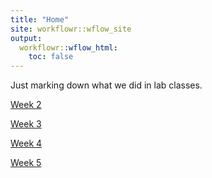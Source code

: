 ---
title: "Home"
site: workflowr::wflow_site
output:
  workflowr::wflow_html:
    toc: false
---

Just marking down what we did in lab classes.

[Week 2](Week-2.html)

[Week 3](Week-3.html)

[Week 4](Week-4.html)

[Week 5](Week-5.html)
